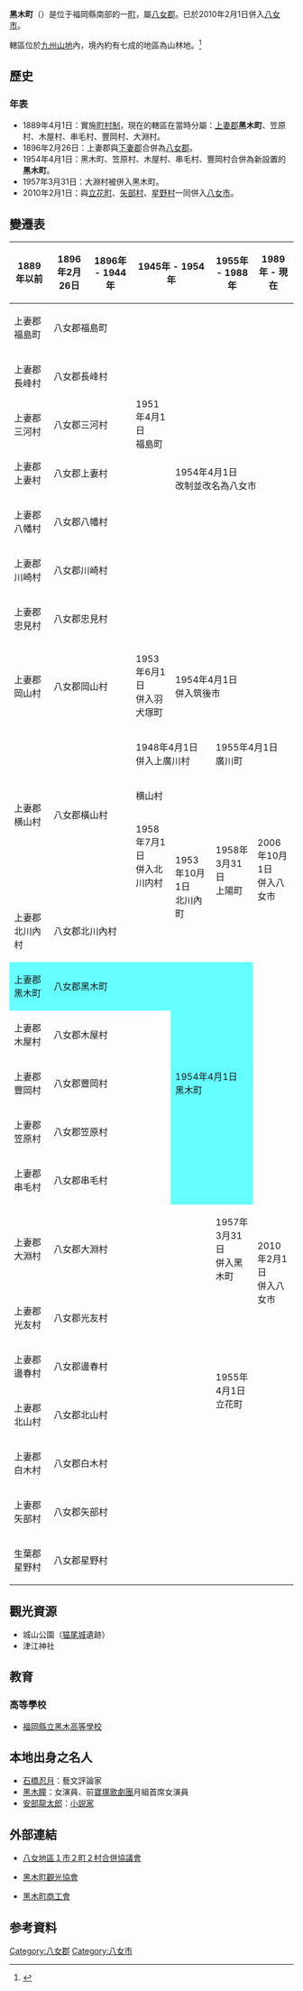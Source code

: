 {{日本町村 (廢除)
| 自治體名=黑木
| 町村=町
| 町村章=[[File:Emblem_of_Kurogi.gif|100px]]
| 日文原名=黒木町
| 平假名=くろぎまち
| 羅馬字拼音=Kurogi-machi
| 廢除時間 = 2010年2月1日
| 廢除理由 = 編入合併
| 廢除時處置 = '''黑木町''' → [[八女市|八女市]]
| 現在自治體 = 八女市
| 都道府縣=福岡縣
| 支廳=
| 郡=八女郡
| 編號=40541-8
| 面積=135.49
| 邊界未定=
| 人口=12,912
| 統計時間=2009年12月31日
| 自治體=[[八女市|八女市]]、[[立花町|立花町]]、[[星野村|星野村]]、[[矢部村|矢部村]]<br>'''[[熊本縣|熊本縣]]'''：[[山鹿市|山鹿市]]
| 樹=[[樟樹|樟樹]]
| 花=[[紫藤|紫藤]]
| 鳥=
| 其他象徵物=
| 其他象徵=
| 議員數=12
| 郵遞區號=834-1292
| 所在地=八女郡黑木町大字今1314番地1<br>[[File:Kurogi_Town_Office.jpg|250px]]
| 電話號碼=943-42-1111
| 外部連結=http://www.town.kurogi.fukuoka.jp/
| 經度=
| 緯度=
| 地圖=[[File:_Kurogi_in_Fukuoka_Prefecture.png|250px]]
| 註記=人口：[http://www.town.kurogi.fukuoka.jp/index.htm 黑木町官方網頁]
}}
'''黑木町'''（{{jpn|j=黒木町|kyu=黑木町|hg=くろぎまち|rm=Kurogi machi|f=y}}）是位于福岡縣南部的一[[市町村|町]]，屬[[八女郡|八女郡]]。已於2010年2月1日併入[[八女市|八女市]]。

轄區位於[[九州山地|九州山地]]內，境內約有七成的地區為山林地。<ref>{{cite web| language =ja| publisher =黑木町公所| title =黑木町的介紹| url =http://www.town.kurogi.fukuoka.jp/02/02/index.htm| author =| date =| accessdate =2010-01-21| deadurl =yes| archiveurl =https://web.archive.org/web/20100114214005/http://www.town.kurogi.fukuoka.jp/02/02/index.htm| archivedate =2010-01-14}}</ref>

==歷史==
===年表===
* 1889年4月1日：實施[[町村制|町村制]]，現在的轄區在當時分屬：[[上妻郡|上妻郡]]'''黑木町'''、笠原村、木屋村、串毛村、豐岡村、大淵村。
* 1896年2月26日：上妻郡與[[下妻郡|下妻郡]]合併為[[八女郡|八女郡]]。
* 1954年4月1日：黑木町、笠原村、木屋村、串毛村、豐岡村合併為新設置的'''黑木町'''。
* 1957年3月31日：大淵村被併入黑木町。
* 2010年2月1日：與[[立花町|立花町]]、[[矢部村|矢部村]]、[[星野村|星野村]]一同併入[[八女市|八女市]]。

==變遷表==
{| class="wikitable" style="font-size:x-small"
! 1889年以前
! 1896年2月26日
! 1896年 - 1944年
! colspan="2" | 1945年 - 1954年
! 1955年 - 1988年
! 1989年 - 現在
! 現在
|-
| 上妻郡福島町
| colspan=2 | 八女郡福島町
| rowspan=5 | 1951年4月1日<br />福島町
| rowspan=8 colspan=4 | <br><br><br><Br>1954年4月1日<br />改制並改名為八女市<br><br><Br><br>
|-
| 上妻郡長峰村
| colspan=2 | 八女郡長峰村
|-
| 上妻郡三河村
| colspan=2 | 八女郡三河村
|-
| 上妻郡上妻村
| colspan=2 | 八女郡上妻村
|-
| 上妻郡八幡村
| colspan=2 | 八女郡八幡村
|-
| 上妻郡川崎村
| colspan=3 | 八女郡川崎村
|-
| 上妻郡忠見村
| colspan=3 | 八女郡忠見村
|-
| rowspan=2 | 上妻郡岡山村
| rowspan=2 colspan=2 | 八女郡岡山村
| rowspan=2 | 1953年6月1日<br />併入羽犬塚町
|-
| colspan=4 | 1954年4月1日<br />併入筑後市
|-
| rowspan=3 | 上妻郡横山村
| rowspan=3 colspan=2 | 八女郡橫山村
| colspan=2 | 1948年4月1日<br />併入上廣川村
| colspan=3 | 1955年4月1日<br />廣川町
|-
| colspan=2 | 横山村
| rowspan=3 | 1958年3月31日<br />上陽町
| rowspan=3 | 2006年10月1日<br />併入八女市
| rowspan=15 | 八女市
|-
| 1958年7月1日<br />併入北川内村
| rowspan=2 | 1953年10月1日<br />北川內町
|-
| 上妻郡北川內村
| colspan=3 | 八女郡北川內村
|-
| style="background-color:#6ff;" | 上妻郡黑木町
| colspan=3 style="background-color:#6ff;" | 八女郡黑木町
| rowspan=5 colspan=2 style="background-color:#6ff;" | 1954年4月1日<br />黑木町
| rowspan=12 | 2010年2月1日<br>併入八女市
|-
| 上妻郡木屋村
| colspan=3 | 八女郡木屋村
|-
| 上妻郡豐岡村
| colspan=3 | 八女郡豐岡村
|-
| 上妻郡笠原村
| colspan=3 | 八女郡笠原村
|-
| 上妻郡串毛村
| colspan=3 | 八女郡串毛村
|-
| 上妻郡大淵村
| colspan=4 | 八女郡大淵村
| 1957年3月31日<br />併入黑木町
|-
| 上妻郡光友村
| colspan=4 | 八女郡光友村
| rowspan=4 | 1955年4月1日<br />立花町
|-
| 上妻郡邊春村
| colspan=4 | 八女郡邊春村
|-
| 上妻郡北山村
| colspan=4 | 八女郡北山村
|-
| 上妻郡白木村
| colspan=4 | 八女郡白木村
|-
| 上妻郡矢部村
| colspan=5 | 八女郡矢部村
|-
| 生葉郡星野村
| colspan=5 | 八女郡星野村
|}

==觀光資源==
* 城山公園（[[猫尾城|猫尾城]]遺跡）
* 津江神社

==教育==
===高等學校===
* [[福岡縣立黑木高等學校|福岡縣立黑木高等學校]]

==本地出身之名人==
* [[石橋忍月|石橋忍月]]：藝文評論家
* [[黑木瞳|黑木瞳]]：女演員、前[[寶塚歌劇團|寶塚歌劇團]]月組首席女演員
* [[安部龍太郎|安部龍太郎]]：[[小説家|小説家]]

==外部連結==
{{commonscat|Kurogi, Fukuoka}}
* {{Ja}} [https://archive.is/20121209114316/http://www.city.yame.fukuoka.jp/gappei/gappeitop.html 八女地區１市２町２村合併協議會]
* {{Ja}} [http://www.townkurogi-ta.jp/ 黑木町觀光協會]{{Wayback|url=http://www.townkurogi-ta.jp/ |date=20100106160208 }}
* {{Ja}} [https://web.archive.org/web/20100110013041/http://www.joho-fukuoka.or.jp/kigyo/kurosho/ 黑木町商工會]

==参考資料==
<div class="references-small">
<references />
</div>

{{福岡縣}}{{Authority control}}

[[Category:八女郡|Category:八女郡]]
[[Category:八女市|Category:八女市]]